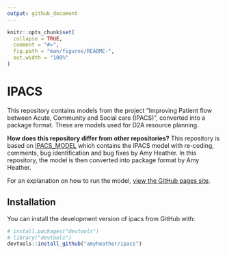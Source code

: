 ```yaml
---
output: github_document
---
```


<!-- README.md is generated from README.Rmd. Please edit that file -->

```r
knitr::opts_chunk$set(
  collapse = TRUE,
  comment = "#>",
  fig.path = "man/figures/README-",
  out.width = "100%"
)
```

# IPACS

<!-- badges: start -->
<!-- badges: end -->

This repository contains models from the project "Improving Patient flow 
between Acute, Community and Social care (IPACS)", converted into a package
format. These are models used for D2A resource planning.  

**How does this repository differ from other repositories?**
This repository is based on [IPACS_MODEL](https://github.com/AliHarp/IPACS_MODEL) which contains the IPACS model with re-coding, comments, bug identification and bug fixes by Amy Heather. In this repository, the model is then converted into package format by Amy Heather.

For an explanation on how to run the model, [view the GitHub pages site](amyheather.github.io/ipacs/).

## Installation

You can install the development version of ipacs from GitHub with:

``` r
# install.packages("devtools")
# library("devtools")
devtools::install_github("amyheather/ipacs")
```
